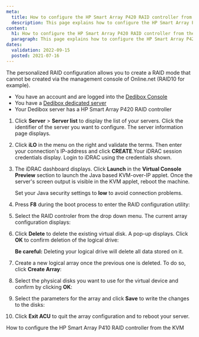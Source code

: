 ```yaml
---
meta:
  title: How to configure the HP Smart Array P420 RAID controller from the KVM
  description: This page explains how to configure the HP Smart Array P420 RAID controller from the KVM
content:
  h1: How to configure the HP Smart Array P420 RAID controller from the KVM
  paragraph: This page explains how to configure the HP Smart Array P420 RAID controller from the KVM
dates:
  validation: 2022-09-15
  posted: 2021-07-16
---
```


The personalized RAID configuration allows you to create a RAID mode that cannot be created via the management console of Online.net (RAID10 for example).

<Message type="requirement">

  - You have an account and are logged into the [Dedibox Console](https://console.online.net) 
  - You have a [Dedibox dedicated server](https://www.scaleway.com/en/dedibox/) 
  - Your Dedibox server has a HP Smart Array P420 RAID controller

</Message>

1. Click **Server** > **Server list** to display the list of your servers. Click the identifier of the server you want to configure. The server information page displays.
2. Click **iLO** in the menu on the right and validate the terms. Then enter your connection's IP-address and click **CREATE**.Your iDRAC session credentials display. Login to iDRAC using the credentials shown.
3. The iDRAC dashboard displays. Click **Launch** in the **Virtual Console Preview** section to launch the Java based KVM-over-IP applet. Once the server's screen output is visible in the KVM applet, reboot the machine.

    <Message type="tip">

    Set your Java security settings to **low** to avoid connection problems.

    </Message>
4. Press **F8** during the boot process to enter the RAID configuration utility: 

    <Lightbox src="scaleway_p420_01.webp" alt="" />
5. Select the RAID controler from the drop down menu. The current array configuration displays:

    <Lightbox src="scaleway_p420_03.webp" alt="" />
6. Click **Delete** to delete the existing virtual disk. A pop-up displays. Click **OK** to confirm deletion of the logical drive: 

    <Lightbox src="scaleway_p420_04.webp" alt="" />

    <Message type="important">

    **Be careful:** Deleting your logical drive will delete all data stored on it.

    </Message>
7. Create a new logical array once the previous one is deleted. To do so, click **Create Array**:

    <Lightbox src="scaleway_p420_05.webp" alt="" />
8. Select the physical disks you want to use for the virtual device and confirm by clicking **OK**:

    <Lightbox src="scaleway_p420_07.webp" alt="" />
9. Select the parameters for the array and click **Save** to write the changes to the disks:

    <Lightbox src="scaleway_p420_08.webp" alt="" />

10. Click **Exit ACU** to quit the array configuration and to reboot your server.

<Navigation title="See Also">
  <PreviousButton to="/dedibox/hardware/how-to/configure-raid-kvm-p410/">How to configure the HP Smart Array P410 RAID controller from the KVM</PreviousButton>
</Navigation>
